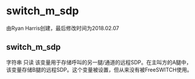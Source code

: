 # switch_m_sdp

由Ryan Harris创建，最后修改时间为2018.02.07

## switch_m_sdp

字符串 只读 该变量用于存储呼叫的另一腿/通道的远程SDP。在主叫方的A腿中，该变量存储B腿的远程SDP。这个变量被设置，但从来没有被FreeSWITCH使用。
